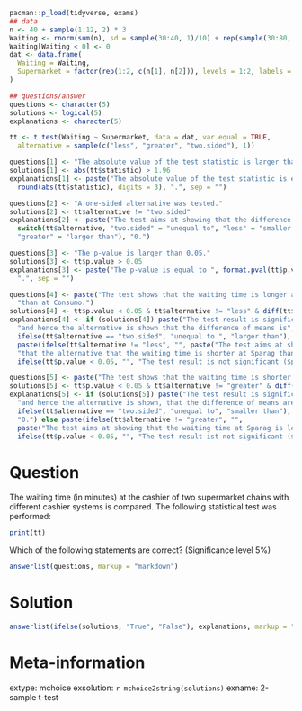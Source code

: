```r
pacman::p_load(tidyverse, exams)
## data
n <- 40 + sample(1:12, 2) * 3
Waiting <- rnorm(sum(n), sd = sample(30:40, 1)/10) + rep(sample(30:80, 2)/10, n)
Waiting[Waiting < 0] <- 0
dat <- data.frame(
  Waiting = Waiting,
  Supermarket = factor(rep(1:2, c(n[1], n[2])), levels = 1:2, labels = c("Sparag", "Consumo"))
)

## questions/answer
questions <- character(5)
solutions <- logical(5)
explanations <- character(5)

tt <- t.test(Waiting ~ Supermarket, data = dat, var.equal = TRUE,
  alternative = sample(c("less", "greater", "two.sided"), 1))

questions[1] <- "The absolute value of the test statistic is larger than 1.96."
solutions[1] <- abs(tt$statistic) > 1.96
explanations[1] <- paste("The absolute value of the test statistic is equal to ", 
  round(abs(tt$statistic), digits = 3), ".", sep = "")

questions[2] <- "A one-sided alternative was tested."
solutions[2] <- tt$alternative != "two.sided"
explanations[2] <- paste("The test aims at showing that the difference of means is ",
  switch(tt$alternative, "two.sided" = "unequal to", "less" = "smaller than", 
  "greater" = "larger than"), "0.")

questions[3] <- "The p-value is larger than 0.05."
solutions[3] <- tt$p.value > 0.05
explanations[3] <- paste("The p-value is equal to ", format.pval(tt$p.value, digits = 3),
  ".", sep = "")

questions[4] <- paste("The test shows that the waiting time is longer at Sparag ",
  "than at Consumo.")
solutions[4] <- tt$p.value < 0.05 & tt$alternative != "less" & diff(tt$estimate) < 0
explanations[4] <- if (solutions[4]) paste("The test result is significant ($p < 0.05$)",
  "and hence the alternative is shown that the difference of means is",
  ifelse(tt$alternative == "two.sided", "unequal to ", "larger than"), "0.") else 
  paste(ifelse(tt$alternative != "less", "", paste("The test aims at showing",
  "that the alternative that the waiting time is shorter at Sparag than at Consumo.")),
  ifelse(tt$p.value < 0.05, "", "The test result is not significant ($p \\ge 0.05$)."))

questions[5] <- paste("The test shows that the waiting time is shorter at Sparag than at Consumo.")
solutions[5] <- tt$p.value < 0.05 & tt$alternative != "greater" & diff(tt$estimate) > 0
explanations[5] <- if (solutions[5]) paste("The test result is significant ($p < 0.05$)",
  "and hence the alternative is shown, that the difference of means are",
  ifelse(tt$alternative == "two.sided", "unequal to", "smaller than"),
  "0.") else paste(ifelse(tt$alternative != "greater", "", 
  paste("The test aims at showing that the waiting time at Sparag is longer than at Consumo.")),
  ifelse(tt$p.value < 0.05, "", "The test result ist not significant ($p \\ge 0.05$)."))
```

Question
========

The waiting time (in minutes) at the cashier of two supermarket
chains with different cashier systems is compared. The following
statistical test was performed:

```r
print(tt)
```

Which of the following statements are correct? (Significance level 5%)

```r
answerlist(questions, markup = "markdown")
```

Solution
========

```r
answerlist(ifelse(solutions, "True", "False"), explanations, markup = "markdown")
```

Meta-information
================
extype: mchoice
exsolution: `r mchoice2string(solutions)`
exname: 2-sample t-test